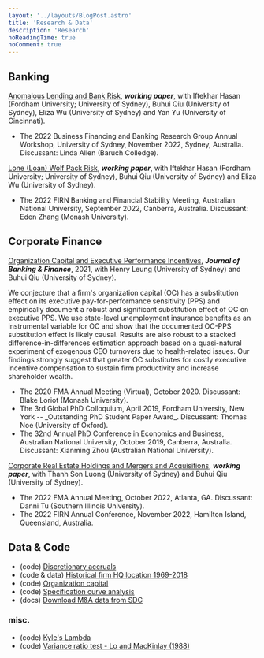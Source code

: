 ```yaml
---
layout: '../layouts/BlogPost.astro'
title: 'Research & Data'
description: 'Research'
noReadingTime: true
noComment: true
---
```


## Banking

[Anomalous Lending and Bank Risk](), **_working paper_**, with Iftekhar Hasan (Fordham University; University of Sydney), Buhui Qiu (University of Sydney), Eliza Wu (University of Sydney) and Yan Yu (University of Cincinnati).

<div class="text-sm ml-8 mb-6 border-l-2 pl-4 border-gray-300">
  <div>
    <ul class="list-disc px-4">
      <li>
        The 2022 Business Financing and Banking Research Group Annual Workshop,
        University of Sydney, November 2022, Sydney, Australia. Discussant:
        Linda Allen (Baruch Colledge).
      </li>
    </ul>
  </div>
</div>

[Lone (Loan) Wolf Pack Risk](), **_working paper_**, with Iftekhar Hasan (Fordham University; University of Sydney), Buhui Qiu (University of Sydney) and Eliza Wu (University of Sydney).

<div class="text-sm ml-8 mb-6 border-l-2 pl-4 border-gray-300">
  <div>
    <ul class="list-disc px-4">
      <li>
        The 2022 FIRN Banking and Financial Stability Meeting, Australian
        National University, September 2022, Canberra, Australia. Discussant:
        Eden Zhang (Monash University).
      </li>
    </ul>
  </div>
</div>

## Corporate Finance

[Organization Capital and Executive Performance Incentives](https://doi.org/10.1016/j.jbankfin.2020.106017), **_Journal of Banking & Finance_**, 2021, with Henry Leung (University of Sydney) and Buhui Qiu (University of Sydney).

<div class="text-sm ml-8 mb-6 border-l-2 pl-4 border-gray-300">
  We conjecture that a firm's organization capital (OC) has a substitution
  effect on its executive pay-for-performance sensitivity (PPS) and empirically
  document a robust and significant substitution effect of OC on executive PPS.
  We use state-level unemployment insurance benefits as an instrumental variable
  for OC and show that the documented OC-PPS substitution effect is likely
  causal. Results are also robust to a stacked difference-in-differences
  estimation approach based on a quasi-natural experiment of exogenous CEO
  turnovers due to health-related issues. Our findings strongly suggest that
  greater OC substitutes for costly executive incentive compensation to sustain
  firm productivity and increase shareholder wealth.
  <div>
    <ul class="list-disc px-4">
      <li>
        The 2020 FMA Annual Meeting (Virtual), October 2020. Discussant: Blake
        Loriot (Monash University).
      </li>
      <li>
        The 3rd Global PhD Colloquium, April 2019, Fordham University, New York
        -- _Outstanding PhD Student Paper Award_. Discussant: Thomas Noe
        (University of Oxford).
      </li>
      <li>
        The 32nd Annual PhD Conference in Economics and Business, Australian
        National University, October 2019, Canberra, Australia. Discussant:
        Xianming Zhou (Australian National University).
      </li>
    </ul>
  </div>
</div>

[Corporate Real Estate Holdings and Mergers and Acquisitions](), **_working paper_**, with Thanh Son Luong (University of Sydney) and Buhui Qiu (University of Sydney).

<div class="text-sm ml-8 mb-6 border-l-2 pl-4 border-gray-300">
  <div>
    <ul class="list-disc px-4">
      <li>
        The 2022 FMA Annual Meeting, October 2022, Atlanta, GA. Discussant:
        Danni Tu (Southern Illinois University).
      </li>
      <li>
        The 2022 FIRN Annual Conference, November 2022, Hamilton Island,
        Queensland, Australia.
      </li>
    </ul>
  </div>
</div>

## Data & Code

- (code) [Discretionary accruals](/posts/compute-jackknife-coefficient-estimates-in-sas)
- (code & data) [Historical firm HQ location 1969-2018](/posts/firm-historical-headquarter-state-from-10k)
- (code) [Organization capital](/posts/estimate-organization-capital)
- (code) [Specification curve analysis](/posts/specification-curve-analysis)
- (docs) [Download M&A data from SDC](/posts/merger_acquisition_deals_from_sdc_platinum)

### misc.

- (code) [Kyle's Lambda](/posts/kyleslambda)
- (code) [Variance ratio test - Lo and MacKinlay (1988)](/posts/lomackinlay1988)
